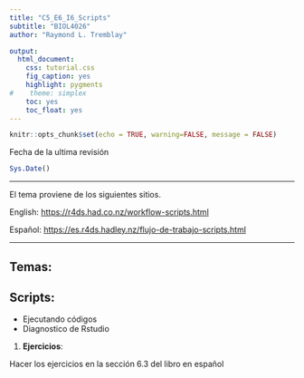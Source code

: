 ```yaml
---
title: "C5_E6_I6_Scripts"
subtitle: "BIOL4026"
author: "Raymond L. Tremblay"

output:
  html_document:
    css: tutorial.css
    fig_caption: yes
    highlight: pygments
#    theme: simplex
    toc: yes
    toc_float: yes
---
```


```r
knitr::opts_chunk$set(echo = TRUE, warning=FALSE, message = FALSE)
```

```{=html}
<style>
.list-group-item.active, .list-group-item.active:focus, .list-group-item.active:hover {
    background-color: #11c1d9;
}
</style>
```


Fecha de la ultima revisión
```r

Sys.Date()
```

***

El tema proviene de los siguientes sitios.

English:
 <https://r4ds.had.co.nz/workflow-scripts.html>
 
Español:
 <https://es.r4ds.hadley.nz/flujo-de-trabajo-scripts.html>
 
 
***

## Temas:

## Scripts:

  - Ejecutando códigos
  - Diagnostico de Rstudio
  
1.  **Ejercicios**:
  
Hacer los ejercicios en la sección 6.3 del libro en español



